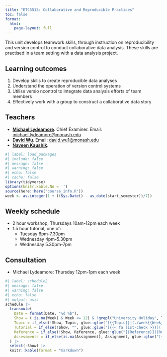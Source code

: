 ```yaml
---
title: "ETC5513: Collaborative and Reproducible Practices"
toc: false
format:
  html:
    page-layout: full
---
```


This unit develops teamwork skills, through instruction on reproducibility and version control to conduct collaborative data analysis. These skills are practised in a team setting with a data analysis project.

## Learning outcomes

1. Develop skills to create reproducible data analyses
2. Understand the operation of version control systems
3. Utilise versio ncontrol to integrate data analysis efforts of team members
4. Effectively work with a group to construct a collaborative data story

## Teachers

* [**Michael Lydeamore**](https://www.michaellydeamore.com). Chief Examiner. Email: [michael.lydeamore@monash.edu](mailto:michael.lydeamore@monash.edu)
* [**David Wu**](https://research.monash.edu/en/persons/david-wu). Email: [david.wu1@monash.edu](mailto:david.wu1@monash.edu)
* [**Naveen Kaushik**](https://www.linkedin.com/in/naveen-kaushik/).

```r
#| label: load_packages
#| include: false
#| message: false
#| warning: false
#| echo: false
#| cache: false
library(tidyverse)
options(knitr.kable.NA = '')
source(here::here("course_info.R"))
week <- as.integer(1 + ((Sys.Date() - as_date(start_semester))/7))
```

## Weekly schedule

* 2 hour workshop, Thursdays 10am-12pm each week
* 1.5 hour tutorial, one of:
  * Tuesday 6pm-7.30pm
  * Wednesday 4pm-5.30pm
  * Wednesday 5.30pm-7pm

## Consultation

* Michael Lydeamore: Thursday 12pm-1pm each week

```r
#| label: schedule2
#| message: false
#| warning: false
#| echo: false
#| output: asis
schedule |>
  transmute(
    Date = format(Date, "%d %b"),
    Show = (!is.na(Week) & Week <= 12) & !grepl("University Holiday", Topic),
    Topic = if_else(!Show, Topic, glue::glue('[{{Topic}}](./week{{Week}}/index.html){target="_blank"}', .open="{{", .close="}}")),
    Tutorial = if_else(!Show, "", glue::glue('[{{< fa list-check >}}](./week{{{Week}}}/tutorial/index.html){target="_blank"}', .open="{{{", .close="}}}")),
    Reference = if_else(!Show, Reference, glue::glue("[{Reference}]({Reference_URL})")),
    Assessments = if_else(is.na(Assignment), Assignment, glue::glue("[{Assignment}]({File})"))
  ) |>
  select(-Show) |>
  knitr::kable(format = "markdown")
```
